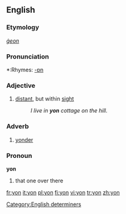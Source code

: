{{see|yön}}
==English==

===Etymology===
{{OE.}} ''[[ġeon]]''

===Pronunciation===
*:Rhymes: [[Rhymes:English:-ɒn|-ɒn]]

===Adjective===
{{en-adj|-}}

# [[distant]], but within [[sight]]
#:''I live in '''yon''' cottage on the hill.''

===Adverb===
{{en-adv|-}}

# [[yonder]]

===Pronoun===
'''yon'''

# that one over there

[[Category:English determiners]]

[[fr:yon]]
[[it:yon]]
[[pl:yon]]
[[fi:yon]]
[[vi:yon]]
[[tr:yon]]
[[zh:yon]]